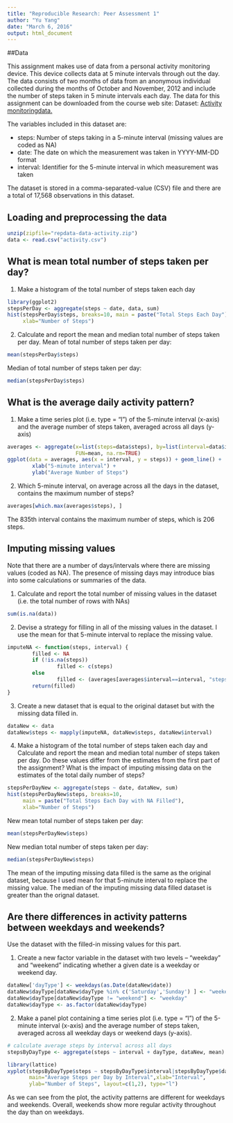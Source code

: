 ```yaml
---
title: "Reproducible Research: Peer Assessment 1"
author: "Yu Yang"
date: "March 6, 2016"
output: html_document
---
```


##Data

This assignment makes use of data from a personal activity monitoring device. This device collects data at 5 minute intervals through out the day. The data consists of two months of data from an anonymous individual collected during the months of October and November, 2012 and include the number of steps taken in 5 minute intervals each day. 
The data for this assignment can be downloaded from the course web site: 
Dataset: [Activity monitoringdata.](https://d396qusza40orc.cloudfront.net/repdata%2Fdata%2Factivity.zip) 

The variables included in this dataset are:

- steps: Number of steps taking in a 5-minute interval (missing values are coded as NA)
- date: The date on which the measurement was taken in YYYY-MM-DD format
- interval: Identifier for the 5-minute interval in which measurement was taken 

The dataset is stored in a comma-separated-value (CSV) file and there are a total of 17,568 observations in this dataset.

## Loading and preprocessing the data

```r
unzip(zipfile="repdata-data-activity.zip")
data <- read.csv("activity.csv")
```

## What is mean total number of steps taken per day?
1. Make a histogram of the total number of steps taken each day
```r
library(ggplot2)
stepsPerDay <- aggregate(steps ~ date, data, sum)
hist(stepsPerDay$steps, breaks=10, main = paste("Total Steps Each Day"),
     xlab="Number of Steps")
```

2. Calculate and report the mean and median total number of steps taken per day.
Mean of total number of steps taken per day:
```r
mean(stepsPerDay$steps)
```
Median of total number of steps taken per day:
```r
median(stepsPerDay$steps)
```

## What is the average daily activity pattern?
1. Make a time series plot (i.e. type = "l") of the 5-minute interval (x-axis) and the average number of steps taken, averaged across all days (y-axis)

```r
averages <- aggregate(x=list(steps=data$steps), by=list(interval=data$interval),
                      FUN=mean, na.rm=TRUE)
ggplot(data = averages, aes(x = interval, y = steps)) + geom_line() + 
        xlab("5-minute interval") + 
        ylab("Average Number of Steps")
```

2. Which 5-minute interval, on average across all the days in the dataset, contains the maximum number of steps?
```r
averages[which.max(averages$steps), ]
```
The 835th interval contains the maximum number of steps, which is 206 steps.

## Imputing missing values
Note that there are a number of days/intervals where there are missing values (coded as NA). The presence of missing days may introduce bias into some calculations or summaries of the data.

1. Calculate and report the total number of missing values in the dataset (i.e. the total number of rows with NAs)

```r
sum(is.na(data))
```

2. Devise a strategy for filling in all of the missing values in the dataset. 
I use the mean for that 5-minute interval to replace the missing value.

```r
imputeNA <- function(steps, interval) {
        filled <- NA
        if (!is.na(steps))
                filled <- c(steps)
        else
                filled <- (averages[averages$interval==interval, "steps"])
        return(filled)
}
```

3. Create a new dataset that is equal to the original dataset but with the missing data filled in.

```r
dataNew <- data
dataNew$steps <- mapply(imputeNA, dataNew$steps, dataNew$interval)
```

4. Make a histogram of the total number of steps taken each day and Calculate and report the mean and median total number of steps taken per day. Do these values differ from the estimates from the first part of the assignment? What is the impact of imputing missing data on the estimates of the total daily number of steps?

```r
stepsPerDayNew <- aggregate(steps ~ date, dataNew, sum)
hist(stepsPerDayNew$steps, breaks=10, 
     main = paste("Total Steps Each Day with NA Filled"),
     xlab="Number of Steps")
```

New mean total number of steps taken per day:
```r
mean(stepsPerDayNew$steps)
```

New median total number of steps taken per day:
```r
median(stepsPerDayNew$steps)
```
The mean of the imputing missing data filled is the same as the original dataset, because I used mean for that 5-minute interval to replace the missing value. The median of the imputing missing data filled dataset is greater than the orignal dataset.

## Are there differences in activity patterns between weekdays and weekends?
Use the dataset with the filled-in missing values for this part.

1. Create a new factor variable in the dataset with two levels -- "weekday" and "weekend" indicating whether a given date is a weekday or weekend day.

```r
dataNew['dayType'] <- weekdays(as.Date(dataNew$date))
dataNew$dayType[dataNew$dayType %in% c('Saturday','Sunday') ] <- "weekend"
dataNew$dayType[dataNew$dayType != "weekend"] <- "weekday"
dataNew$dayType <- as.factor(dataNew$dayType)
```

2. Make a panel plot containing a time series plot (i.e. type = "l") of the 5-minute interval (x-axis) and the average number of steps taken, averaged across all weekday days or weekend days (y-axis).

```r
# calculate average steps by interval across all days
stepsByDayType <- aggregate(steps ~ interval + dayType, dataNew, mean)

library(lattice)
xyplot(stepsByDayType$steps ~ stepsByDayType$interval|stepsByDayType$dayType, 
       main="Average Steps per Day by Interval",xlab="Interval", 
       ylab="Number of Steps", layout=c(1,2), type="l")
```

As we can see from the plot, the activity patterns are different for weekdays 
and weekends. Overall, weekends show more regular activity throughout the day than on weekdays.
